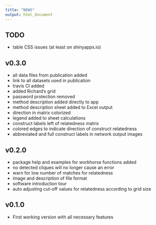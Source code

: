 ```yaml
---
title: "NEWS"
output: html_document
---
```


## TODO

* table CSS issues (at least on shinyapps.io)

## v0.3.0

* all data files from publication added
* link to all datasets used in publication
* travis CI added
* added Richard's grid
* password protection removed
* method description added directly to app
* method description sheet added to Excel output
* direction in matrix colorized
* legend added to sheet calculations  
* construct labels left of relatedness matrix
* colored edges to indicate direction of construct relatedness
* abbreviated and full construct labels in network output images

## v0.2.0

* package help and examples for workhorse functions added
* no detected cliques will no longer cause an error
* warn for low number of matches for relatedness
* image and description of file format
* software introduction tour
* auto adjusting cut-off values for relatedness according to grid size

## v0.1.0

* First working version with all necessary features




